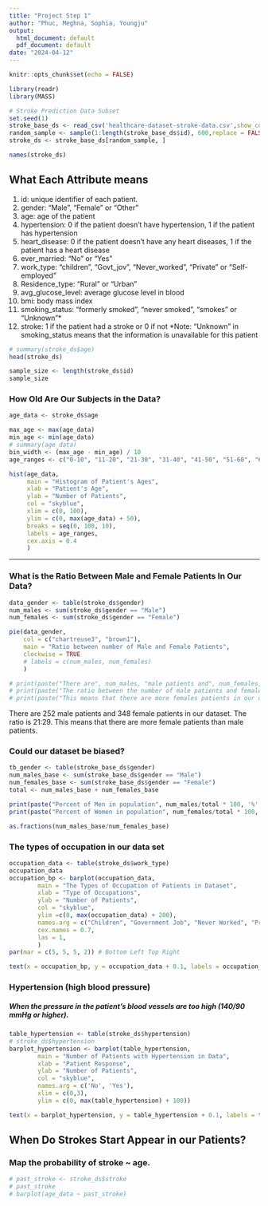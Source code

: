 ```yaml
---
title: "Project Step 1"
author: "Phuc, Meghna, Sophia, Youngju"
output:
  html_document: default
  pdf_document: default
date: "2024-04-12"
---
```


```r
knitr::opts_chunk$set(echo = FALSE)
```


```r
library(readr)
library(MASS)
```

```r
# Stroke Prediction Data Subset
set.seed(1)
stroke_base_ds <- read_csv('healthcare-dataset-stroke-data.csv',show_col_types = FALSE)
random_sample <- sample(1:length(stroke_base_ds$id), 600,replace = FALSE)
stroke_ds <- stroke_base_ds[random_sample, ]
```

```r
names(stroke_ds)
```
## What Each Attribute means
1) id: unique identifier of each patient.
2) gender: "Male", "Female" or "Other"
3) age: age of the patient
4) hypertension: 0 if the patient doesn't have hypertension, 1 if the patient has hypertension
5) heart_disease: 0 if the patient doesn't have any heart diseases, 1 if the patient has a heart disease
6) ever_married: "No" or "Yes"
7) work_type: "children", "Govt_jov", "Never_worked", "Private" or "Self-employed"
8) Residence_type: "Rural" or "Urban"
9) avg_glucose_level: average glucose level in blood
10) bmi: body mass index
11) smoking_status: "formerly smoked", "never smoked", "smokes" or "Unknown"*
12) stroke: 1 if the patient had a stroke or 0 if not
*Note: "Unknown" in smoking_status means that the information is unavailable for this patient


```r
# summary(stroke_ds$age)
head(stroke_ds)
```

```r
sample_size <- length(stroke_ds$id)
sample_size
```

### How Old Are Our Subjects in the Data?

```r
age_data <- stroke_ds$age

max_age <- max(age_data)
min_age <- min(age_data)
# summary(age_data)
bin_width <- (max_age - min_age) / 10
age_ranges <- c("0-10", "11-20", "21-30", "31-40", "41-50", "51-60", "61-70", "71-80", "81-90", "91-100")

hist(age_data,
     main = "Histogram of Patient's Ages",
     xlab = "Patient's Age",
     ylab = "Number of Patients",
     col = "skyblue",
     xlim = c(0, 100),
     ylim = c(0, max(age_data) + 50),
     breaks = seq(0, 100, 10),
     labels = age_ranges,
     cex.axis = 0.4
     )
```

<hr>

### What is the Ratio Between Male and Female Patients In Our Data?
```r
data_gender <- table(stroke_ds$gender)
num_males <- sum(stroke_ds$gender == "Male")
num_females <- sum(stroke_ds$gender == "Female")

pie(data_gender, 
    col = c("chartreuse3", "brown1"),
    main = "Ratio between number of Male and Female Patients",
    clockwise = TRUE
    # labels = c(num_males, num_females)
    )

# print(paste("There are", num_males, "male patients and", num_females, "female patients", "in our dataset."))
# print(paste("The ratio between the number of male patients and female patients is", as.fractions(num_males/num_females)))
# print(paste("This means that there are more females patients in our data than male patients."))
```
There are 252 male patients and 348 female patients in our dataset.
The ratio is 21:29.
This means that there are more female patients than male patients.

### Could our dataset be biased?
```r
tb_gender <- table(stroke_base_ds$gender)
num_males_base <- sum(stroke_base_ds$gender == "Male")
num_females_base <- sum(stroke_base_ds$gender == "Female")
total <- num_males_base + num_females_base

print(paste("Percent of Men in population", num_males/total * 100, '%' ))
print(paste("Percent of Women in population", num_females/total * 100, '%'))

as.fractions(num_males_base/num_females_base)

```


### The types of occupation in our data set
```r
occupation_data <- table(stroke_ds$work_type)
occupation_data
occupation_bp <- barplot(occupation_data, 
        main = "The Types of Occupation of Patients in Dataset", 
        xlab = "Type of Occupations",
        ylab = "Number of Patients",
        col = "skyblue",
        ylim =c(0, max(occupation_data) + 200),
        names.arg = c("Children", "Government Job", "Never Worked", "Private", "Self Employed"),
        cex.names = 0.7,
        las = 1,
        )
par(mar = c(5, 5, 5, 2)) # Bottom Left Top Right

text(x = occupation_bp, y = occupation_data + 0.1, labels = occupation_data, pos = 3)
```


### Hypertension (high blood pressure)
##### When the pressure in the patient's blood vessels are too high (140/90 mmHg or higher).\newline

```r
table_hypertension <- table(stroke_ds$hypertension)
# stroke_ds$hypertension
barplot_hypertension <- barplot(table_hypertension,
        main = "Number of Patients with Hypertension in Data", 
        xlab = "Patient Response", 
        ylab = "Number of Patients",
        col = "skyblue",
        names.arg = c('No', 'Yes'),
        xlim = c(0,3),
        ylim = c(0, max(table_hypertension) + 100))

text(x = barplot_hypertension, y = table_hypertension + 0.1, labels = table_hypertension, pos = 3)
```


## When Do Strokes Start Appear in our Patients?
### Map the probability of stroke ~ age.
```r
# past_stroke <- stroke_ds$stroke
# past_stroke
# barplot(age_data ~ past_stroke)

```


